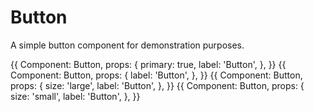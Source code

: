 
<Meta title="Demo/Button MDX" component={Button} />

# Button

A simple button component for demonstration purposes.

<Canvas>
  <Story name="Primary">
    {{
      Component: Button,
      props: {
        primary: true,
        label: 'Button',
      },
    }}
  </Story>
</Canvas>

<Canvas>
  <Story name="Secondary">
    {{
      Component: Button,
      props: {
        label: 'Button',
      },
    }}
  </Story>
</Canvas>

<Canvas>
  <Story name="Large">
    {{
      Component: Button,
      props: {
        size: 'large',
        label: 'Button',
      },
    }}
  </Story>
</Canvas>

<Canvas>
  <Story name="Small">
    {{
      Component: Button,
      props: {
        size: 'small',
        label: 'Button',
      },
    }}
  </Story>
</Canvas>
